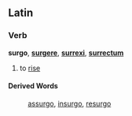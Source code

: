 ==Latin==
===Verb===
'''surgo''', '''[[surgere]]''', '''[[surrexi]]''', '''[[surrectum]]'''

#to [[rise]]
====Derived Words====
:[[assurgo]], [[insurgo]], [[resurgo]]